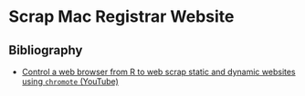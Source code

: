 # Scrap Mac Registrar Website

## Bibliography

- [Control a web browser from R to web scrap static and dynamic websites using `chromote` (YouTube)]( https://www.youtube.com/watch?v=30AOpjLeOyI)